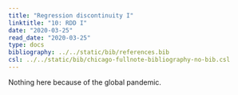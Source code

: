 ```yaml
---
title: "Regression discontinuity I"
linktitle: "10: RDD I"
date: "2020-03-25"
read_date: "2020-03-25"
type: docs
bibliography: ../../static/bib/references.bib
csl: ../../static/bib/chicago-fullnote-bibliography-no-bib.csl
---
```


Nothing here because of the global pandemic.
